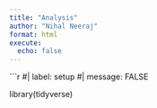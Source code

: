 ```yaml
---
title: "Analysis"
author: "Nihal Neeraj"
format: html
execute: 
  echo: false
---
```


```r
#| label: setup
#| message: FALSE

library(tidyverse)
